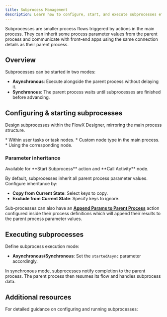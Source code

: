 ```yaml
---
title: Subprocess Management
description: Learn how to configure, start, and execute subprocesses efficiently within your process flow.
---
```


Subprocesses are smaller process flows triggered by actions in the main process. They can inherit some process parameter values from the parent process and communicate with front-end apps using the same connection details as their parent process.


## Overview

Subprocesses can be started in two modes:

* **Asynchronous**: Execute alongside the parent process without delaying it.
* **Synchronous**: The parent process waits until subprocesses are finished before advancing.

## Configuring & starting subprocesses

Design subprocesses within the FlowX Designer, mirroring the main process structure.

<Steps>
<Step title ="Start Subprocess Action">
*  Within user tasks or task nodes.
</Step>
<Step title="Call Activity node">
*  Custom node type in the main process.
</Step>
<Step title ="Start Embedded Subprocess node">
* Using the corresponding node.
</Step>
</Steps>

### Parameter inheritance

<Info>
Available for **Start Subprocess** action and **Call Activity** node.
</Info>

By default, subprocesses inherit all parent process parameter values. Configure inheritance by:

* **Copy from Current State**: Select keys to copy.
* **Exclude from Current State**: Specify keys to ignore.

Sub-processes can also have an [**Append Params to Parent Process**](../actions/append-params-to-parent-process) action  configured inside their process definitions which will append their results to the parent process parameter values.

<Card title ="Append Params to Parent Process" href ="../actions/append-params-to-parent-process" icon ="file">
</Card>

## Executing subprocesses

Define subprocess execution mode:

* **Asynchronous/Synchronous**: Set the `startedAsync` parameter accordingly.

In synchronous mode, subprocesses notify completion to the parent process. The parent process then resumes its flow and handles subprocess data.

## Additional resources

For detailed guidance on configuring and running subprocesses:

<CardGroup>

<Card title="Call activity node" href="../node/call-subprocess-tasks/call-activity-node" icon ="link">
</Card>

<Card title="Start a subprocess action" href="../actions/start-subprocess-action" icon="link">
</Card>

<Card title="Start embedded subprocess" href="../node-call-subprocess-tasks/start-embedded-subprocess" icon="link">
</Card>

</CardGroup>